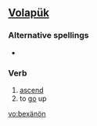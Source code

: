 ==[[Volapük]]==

===Alternative spellings===
*{{l|vo|bexaynoyn}}

===Verb===
{{infl|vo|verb}}

# [[ascend]]
# to [[go]] up

[[vo:bexänön]]